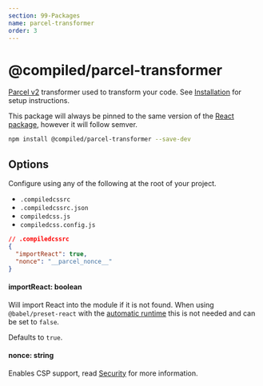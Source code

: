 ```yaml
---
section: 99-Packages
name: parcel-transformer
order: 3
---
```


# @compiled/parcel-transformer

[Parcel v2](https://v2.parceljs.org) transformer used to transform your code.
See [Installation](/installation#parcel) for setup instructions.

This package will always be pinned to the same version of the [React package](/pkg-react),
however it will follow semver.

```bash
npm install @compiled/parcel-transformer --save-dev
```

## Options

Configure using any of the following at the root of your project.

- `.compiledcssrc`
- `.compiledcssrc.json`
- `compiledcss.js`
- `compiledcss.config.js`

```json
// .compiledcssrc
{
  "importReact": true,
  "nonce": "__parcel_nonce__"
}
```

#### importReact: boolean

Will import React into the module if it is not found.
When using `@babel/preset-react` with the [automatic runtime](https://babeljs.io/docs/en/babel-preset-react#react-automatic-runtime) this is not needed and can be set to `false`.

Defaults to `true`.

#### nonce: string

Enables CSP support,
read [Security](/security) for more information.
